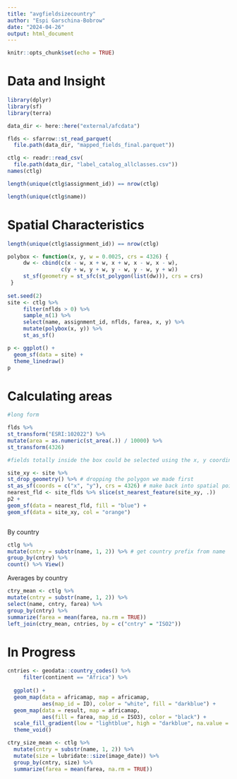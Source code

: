```yaml
---
title: "avgfieldsizecountry"
author: "Espi Garschina-Bobrow"
date: "2024-04-26"
output: html_document
---
```


```r
knitr::opts_chunk$set(echo = TRUE)
```

# Data and Insight
```r
library(dplyr)
library(sf)
library(terra)

data_dir <- here::here("external/afcdata")

flds <- sfarrow::st_read_parquet(
  file.path(data_dir, "mapped_fields_final.parquet"))

ctlg <- readr::read_csv(
  file.path(data_dir, "label_catalog_allclasses.csv"))
names(ctlg)

length(unique(ctlg$assignment_id)) == nrow(ctlg)

length(unique(ctlg$name))

```

# Spatial Characteristics
```r

length(unique(ctlg$assignment_id)) == nrow(ctlg)

polybox <- function(x, y, w = 0.0025, crs = 4326) {
     dw <- cbind(c(x - w, x + w, x + w, x - w, x - w),
                 c(y + w, y + w, y - w, y - w, y + w))
     st_sf(geometry = st_sfc(st_polygon(list(dw))), crs = crs)
 }
 
set.seed(2)
site <- ctlg %>%
     filter(nflds > 0) %>%
     sample_n(1) %>%
     select(name, assignment_id, nflds, farea, x, y) %>%
     mutate(polybox(x, y)) %>%
     st_as_sf()

p <- ggplot() +
  geom_sf(data = site) +
  theme_linedraw()
p


```

# Calculating areas
```r

#long form

flds %>%
st_transform("ESRI:102022") %>%
mutate(area = as.numeric(st_area(.)) / 10000) %>%
st_transform(4326)

#fields totally inside the box could be selected using the x, y coordinates to find the nearest field

site_xy <- site %>%
st_drop_geometry() %>% # dropping the polygon we made first
st_as_sf(coords = c("x", "y"), crs = 4326) # make back into spatial point
nearest_fld <- site_flds %>% slice(st_nearest_feature(site_xy, .))
p2 +
geom_sf(data = nearest_fld, fill = "blue") +
geom_sf(data = site_xy, col = "orange")



```

By country

```r

ctlg %>%
mutate(cntry = substr(name, 1, 2)) %>% # get country prefix from name
group_by(cntry) %>%
count() %>% View()

```

Averages by country
```r

ctry_mean <- ctlg %>%
mutate(cntry = substr(name, 1, 2)) %>%
select(name, cntry, farea) %>%
group_by(cntry) %>%
summarize(farea = mean(farea, na.rm = TRUE))
left_join(ctry_mean, cntries, by = c("cntry" = "ISO2"))

```


# In Progress 
```r
cntries <- geodata::country_codes() %>%
     filter(continent == "Africa") %>%
  
  ggplot() +
  geom_map(data = africamap, map = africamap,
           aes(map_id = ID), color = "white", fill = "darkblue") +
  geom_map(data = result, map = africamap,
           aes(fill = farea, map_id = ISO3), color = "black") +
  scale_fill_gradient(low = "lightblue", high = "darkblue", na.value = "grey") +
  theme_void()

ctry_size_mean <- ctlg %>%
  mutate(cntry = substr(name, 1, 2)) %>%
  mutate(size = lubridate::size(image_date)) %>%
  group_by(cntry, size) %>%
  summarize(farea = mean(farea, na.rm = TRUE))
```





